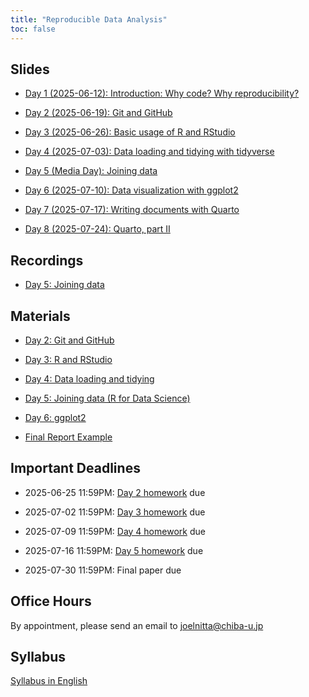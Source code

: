 ```yaml
---
title: "Reproducible Data Analysis"
toc: false
---
```


## Slides

- [Day 1 (2025-06-12): Introduction: Why code? Why reproducibility?](day1/index.qmd)

- [Day 2 (2025-06-19): Git and GitHub](day2/index.qmd)

- [Day 3 (2025-06-26): Basic usage of R and RStudio](day3/index.qmd)

- [Day 4 (2025-07-03): Data loading and tidying with tidyverse](day4/index.qmd)

- [Day 5 (Media Day): Joining data](day5/index.qmd)

- [Day 6 (2025-07-10): Data visualization with ggplot2](day6/index.qmd)

- [Day 7 (2025-07-17): Writing documents with Quarto](day7/index.qmd)

- [Day 8 (2025-07-24): Quarto, part II](day8/index.qmd)

## Recordings

- [Day 5: Joining data](https://youtu.be/NOfTnoEtCYk)

## Materials

- [Day 2: Git and GitHub](https://github.com/data-analysis-chiba/day02-git/blob/main/day02_intro_to_git.md)

- [Day 3: R and RStudio](https://github.com/data-analysis-chiba/day03-r/blob/main/day03_intro_to_r.md)

- [Day 4: Data loading and tidying](https://github.com/data-analysis-chiba/day04-tidy/blob/main/day04_tidy.md)

- [Day 5: Joining data (R for Data Science)](https://r4ds.hadley.nz/joins)

- [Day 6: ggplot2](https://github.com/data-analysis-chiba/day06-ggplot/blob/main/day06_ggplot2.md)

- [Final Report Example](https://github.com/data-analysis-chiba/gapminder-report/)

## Important Deadlines

- 2025-06-25 11:59PM: [Day 2 homework](https://github.com/data-analysis-chiba/day02-git/blob/main/git_facts.md) due

- 2025-07-02 11:59PM: [Day 3 homework](https://github.com/data-analysis-chiba/day03-r/blob/main/day03_homework.R) due

- 2025-07-09 11:59PM: [Day 4 homework](https://github.com/data-analysis-chiba/day04-tidy/blob/main/day04_homework.R) due

- 2025-07-16 11:59PM: [Day 5 homework](https://github.com/data-analysis-chiba/day05-join/blob/main/day05_homework.R) due

- 2025-07-30 11:59PM: Final paper due

## Office Hours

By appointment, please send an email to <joelnitta@chiba-u.jp>

## Syllabus

[Syllabus in English](https://syllabus.gs.chiba-u.jp/2025/101101101076000/Z011531301/en_US)
